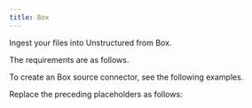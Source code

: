 ```yaml
---
title: Box
---
```



<FirstTimeAPISourceConnector />

Ingest your files into Unstructured from Box.

The requirements are as follows.


<BoxPrerequisites />

To create an Box source connector, see the following examples.


<CodeGroup>
    <BoxSDK />
    <BoxAPIRESTCreate />
</CodeGroup>

Replace the preceding placeholders as follows:


<BoxAPIPlaceholders />

